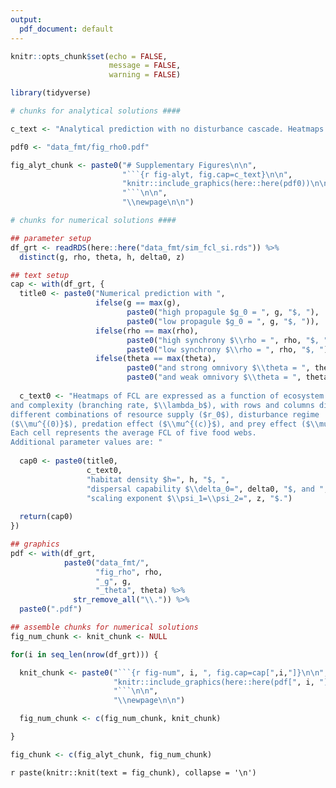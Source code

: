 ```yaml
---
output:
  pdf_document: default
---
```


```r
knitr::opts_chunk$set(echo = FALSE,
                      message = FALSE,
                      warning = FALSE)

library(tidyverse)

# chunks for analytical solutions ####

c_text <- "Analytical prediction with no disturbance cascade. Heatmaps of FCL are expressed as a function of ecosystem size (river length, $L$) and complexity (branching rate, $\\lambda_b$), with rows and columns reflecting different disturbance and resource supply regimes. Each cell represents the average FCL of 20 food webs. White dashed lines indicate specific scenarios, explored in Figure 2B and 2C in the maintext. Additional parameter values are provided in Table 1."

pdf0 <- "data_fmt/fig_rho0.pdf"

fig_alyt_chunk <- paste0("# Supplementary Figures\n\n",
                         "```{r fig-alyt, fig.cap=c_text}\n\n",
                         "knitr::include_graphics(here::here(pdf0))\n\n",
                         "```\n\n",
                         "\\newpage\n\n")

# chunks for numerical solutions ####

## parameter setup
df_grt <- readRDS(here::here("data_fmt/sim_fcl_si.rds")) %>%
  distinct(g, rho, theta, h, delta0, z)

## text setup
cap <- with(df_grt, {
  title0 <- paste0("Numerical prediction with ",
                   ifelse(g == max(g),
                          paste0("high propagule $g_0 = ", g, "$, "),
                          paste0("low propagule $g_0 = ", g, "$, ")),
                   ifelse(rho == max(rho),
                          paste0("high synchrony $\\rho = ", rho, "$, "),
                          paste0("low synchrony $\\rho = ", rho, "$, ")),
                   ifelse(theta == max(theta),
                          paste0("and strong omnivory $\\theta = ", theta, "$."),
                          paste0("and weak omnivory $\\theta = ", theta, "$. ")))
  
  c_text0 <- "Heatmaps of FCL are expressed as a function of ecosystem size (river length, $L$)
and complexity (branching rate, $\\lambda_b$), with rows and columns displaying
different combinations of resource supply ($r_0$), disturbance regime
($\\mu^{(0)}$), predation effect ($\\mu^{(c)}$), and prey effect ($\\mu^{(p)}$).
Each cell represents the average FCL of five food webs.
Additional parameter values are: "
  
  cap0 <- paste0(title0,
                 c_text0,
                 "habitat density $h=", h, "$, ",
                 "dispersal capability $\\delta_0=", delta0, "$, and ",
                 "scaling exponent $\\psi_1=\\psi_2=", z, "$.")
  
  return(cap0)
})

## graphics
pdf <- with(df_grt,
            paste0("data_fmt/",
                   "fig_rho", rho,
                   "_g", g,
                   "_theta", theta) %>%
              str_remove_all("\\.")) %>%
  paste0(".pdf")

## assemble chunks for numerical solutions
fig_num_chunk <- knit_chunk <- NULL

for(i in seq_len(nrow(df_grt))) {

  knit_chunk <- paste0("```{r fig-num", i, ", fig.cap=cap[",i,"]}\n\n",
                       "knitr::include_graphics(here::here(pdf[", i, "]))\n\n",
                       "```\n\n",
                       "\\newpage\n\n")

  fig_num_chunk <- c(fig_num_chunk, knit_chunk)

}

fig_chunk <- c(fig_alyt_chunk, fig_num_chunk)

```

\newpage

`r paste(knitr::knit(text = fig_chunk), collapse = '\n')`
